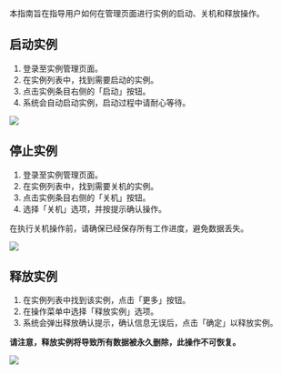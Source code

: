 

本指南旨在指导用户如何在管理页面进行实例的启动、关机和释放操作。

## 启动实例

1. 登录至实例管理页面。
2. 在实例列表中，找到需要启动的实例。
3. 点击实例条目右侧的「启动」按钮。
4. 系统会自动启动实例，启动过程中请耐心等待。

![](https://gpu-cloud-1312767721.cos.ap-shanghai.myqcloud.com/docs/20240228-144346@2x.png) 

## 停止实例

1. 登录至实例管理页面。
2. 在实例列表中，找到需要关机的实例。
3. 点击实例条目右侧的「关机」按钮。
4. 选择「关机」选项，并按提示确认操作。

在执行关机操作前，请确保已经保存所有工作进度，避免数据丢失。

![](https://gpu-cloud-1312767721.cos.ap-shanghai.myqcloud.com/docs/20240228-141639@2x.png)

## 释放实例
1. 在实例列表中找到该实例，点击「更多」按钮。
2. 在操作菜单中选择「释放实例」选项。
3. 系统会弹出释放确认提示，确认信息无误后，点击「确定」以释放实例。

**请注意，释放实例将导致所有数据被永久删除，此操作不可恢复。**

![](https://gpu-cloud-1312767721.cos.ap-shanghai.myqcloud.com/docs/20240228-143141@2x.png)

